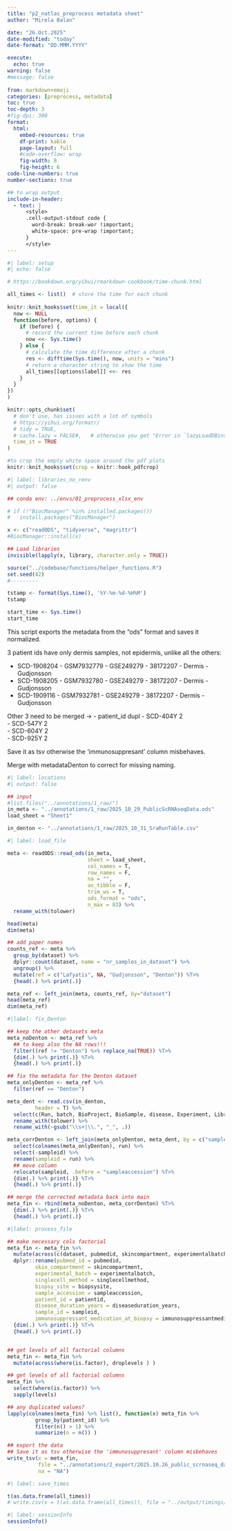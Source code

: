 ```yaml
---
title: "p2_natlas_preprocess metadata sheet"
author: "Mirela Balan"

date: "26.Oct.2025"
date-modified: "today"
date-format: "DD.MMM.YYYY"

execute: 
  echo: true
warning: false
#message: false
  
from: markdown+emoji
categories: [preprocess, metadata]
toc: true
toc-depth: 3
#fig-dpi: 300
format:
  html:
    embed-resources: true
    df-print: kable
    page-layout: full
    #code-overflow: wrap
    fig-width: 8
    fig-height: 6
code-line-numbers: true
number-sections: true

## to wrap output
include-in-header:
  - text: |
      <style>
      .cell-output-stdout code {
        word-break: break-wor !important;    
        white-space: pre-wrap !important;
      }   
      </style>
---
```



```r
#| label: setup
#| echo: false

# https://bookdown.org/yihui/rmarkdown-cookbook/time-chunk.html

all_times <- list()  # store the time for each chunk
                                                                                                                                                                                            
knitr::knit_hooks$set(time_it = local({
  now <- NULL
  function(before, options) {
    if (before) {
      # record the current time before each chunk
      now <<- Sys.time()
    } else {
      # calculate the time difference after a chunk
      res <- difftime(Sys.time(), now, units = "mins")
      # return a character string to show the time
      all_times[[options$label]] <<- res
    }
  }
})
)

knitr::opts_chunk$set(
  # don't use, has issues with a lot of symbols
  # https://yihui.org/formatr/
  # tidy = TRUE,
  # cache.lazy = FALSE#,   # otherwise you get "Error in `lazyLoadDBinsertVariable()`: ! long vectors not supported yet: connections.c:6093"
  time_it = TRUE
)

#to crop the empty white space around the pdf plots
knitr::knit_hooks$set(crop = knitr::hook_pdfcrop)
```


```r
#| label: libraries_no_renv
#| output: false

## conda env: ../envs/01_preprocess_xlsx_env

# if (!"BiocManager" %in% installed.packages())
#   install.packages("BiocManager")

x <- c("readODS", "tidyverse", "magrittr")
#BiocManager::install(x)

## Load libraries
invisible(lapply(x, library, character.only = TRUE))

source("../codebase/functions/helper_functions.R")
set.seed(42)
#---------

tstamp <- format(Sys.time(), '%Y-%m-%d-%H%M')
tstamp

start_time <- Sys.time()
start_time
```


This script exports the metadata from the "ods" format and saves it normalized.

3 patient ids have only dermis samples, not epidermis, unlike all the others: 

- SCD-1908204 - GSM7932779 - GSE249279 - 38172207 - Dermis - Gudjonsson 
- SCD-1908205 - GSM7932780 - GSE249279 - 38172207 - Dermis - Gudjonsson 
- SCD-1909116 - GSM7932781 - GSE249279 - 38172207 - Dermis - Gudjonsson 

Other 3 need to be merged ->
- patient_id dupl
  - SCD-404Y	2			
  - SCD-547Y	2			
  - SCD-604Y	2			
  - SCD-925Y	2

Save it as tsv otherwise the 'immunosuppresant' column misbehaves.

Merge with metadataDenton to correct for missing naming.

```r
#| label: locations
#| output: false

## input
#list.files("../annotations/1_raw/")
in_meta <- "../annotations/1_raw/2025_10_29_PublicScRNAseqData.ods"
load_sheet = "Sheet1"

in_denton <- "../annotations/1_raw/2025_10_31_SraRunTable.csv"
```


```r
#| label: load_file

meta <- readODS::read_ods(in_meta, 
                          sheet = load_sheet,
                          col_names = T,
                          row_names = F,
                          na = "",
                          as_tibble = F,
                          trim_ws = T,
                          ods_format = "ods",
                          n_max = 83) %>% 
  rename_with(tolower)

head(meta)
dim(meta)

## add paper names
counts_ref <- meta %>% 
  group_by(dataset) %>% 
  dplyr::count(dataset, name = "nr_samples_in_dataset") %>% 
  ungroup() %>% 
  mutate(ref = c("Lafyatis", NA, "Gudjonsson", "Denton")) %T>% 
  {head(.) %>% print(.)} 

meta_ref <- left_join(meta, counts_ref, by="dataset")
head(meta_ref)
dim(meta_ref)
```


```r
#|label: fix_Denton

## keep the other detasets meta 
meta_noDenton <- meta_ref %>%
  ## to keep also the NA rows!!!
  filter((ref != "Denton") %>% replace_na(TRUE)) %T>%
  {dim(.) %>% print(.)} %T>% 
  {head(.) %>% print(.)} 

## fix the metadata for the Denton dataset
meta_onlyDenton <- meta_ref %>% 
  filter(ref == "Denton")

meta_dent <- read.csv(in_denton,
         header = T) %>% 
  select(c(Run, batch, BioProject, BioSample, disease, Experiment, Library.Name, SRA.Study, tissue)) %>% 
  rename_with(tolower) %>% 
  rename_with(~gsub("\\s+|\\.", "_", .)) 

meta_corrDenton <- left_join(meta_onlyDenton, meta_dent, by = c("sampleaccession"="library_name")) %>% 
  select(colnames(meta_onlyDenton), run) %>% 
  select(-sampleid) %>% 
  rename(sampleid = run) %>% 
  ## move column
  relocate(sampleid, .before = "sampleaccession") %T>%
  {dim(.) %>% print(.)} %T>% 
  {head(.) %>% print(.)}  

## merge the corrected metadata back into main
meta_fin <- rbind(meta_noDenton, meta_corrDenton) %T>%
  {dim(.) %>% print(.)} %T>% 
  {head(.) %>% print(.)} 
```


```r
#|label: process_file

## make necessary cols factorial
meta_fin <- meta_fin %>%
  mutate(across(c(dataset, pubmedid, skincompartment, experimentalbatch, singlecellmethod, sex, indication, biopsysite, nr_samples_in_dataset, ref), as.factor)) %>% 
  dplyr::rename(pubmed_id = pubmedid, 
         skin_compartment = skincompartment, 
         experimental_batch = experimentalbatch,
         singlecell_method = singlecellmethod,
         biopsy_site = biopsysite,
         sample_accession = sampleaccession,
         patient_id = patientid,
         disease_duration_years = diseaseduration_years,
         sample_id = sampleid,
         immunosuppressant_medication_at_biopsy = immunosuppressantmedicationatbiopsy) %T>%
  {dim(.) %>% print(.)} %T>% 
  {head(.) %>% print(.)} 


## get levels of all factorial columns
meta_fin <- meta_fin %>%
  mutate(across(where(is.factor), droplevels ) )

## get levels of all factorial columns
meta_fin %>%
  select(where(is.factor)) %>%
  sapply(levels)

## any duplicated values?
lapply(colnames(meta_fin) %>% list(), function(x) meta_fin %>%
         group_by(patient_id) %>%
         filter(n() > 1) %>%
         summarize(n = n()) ) 

## export the data
## Save it as tsv otherwise the 'immunosuppresant' column misbehaves
write_tsv(x = meta_fin,
          file = "../annotations/2_export/2025.10.26_public_scrnaseq_data.tsv",
          na = "NA")
```


```r
#| label: save_times

t(as.data.frame(all_times))
# write.csv(x = t(as.data.frame(all_times)), file = "../output/timings/dim_reduction_vignette_times.csv")
```

```r
#| label: sessionInfo
sessionInfo()
```
